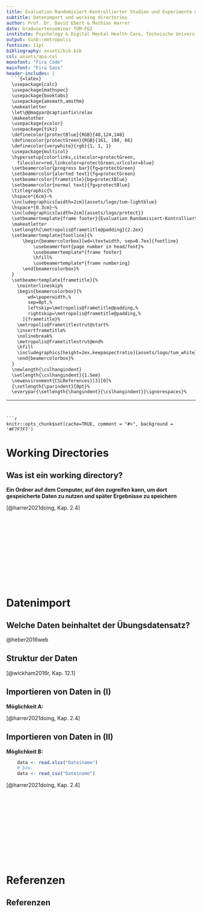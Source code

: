 ```yaml
---
title: Evaluation Randomisiert-Kontrollierter Studien und Experimente mit \textsf{R}
subtitle: Datenimport und working directories
author: Prof. Dr. David Ebert & Mathias Harrer
date: Graduiertenseminar TUM-FGZ
institute: Psychology & Digital Mental Health Care, Technische Universität München
output: binb::metropolis
fontsize: 11pt
bibliography: assets/bib.bib
csl: assets/apa.csl
monofont: "Fira Code"
mainfont: "Fira Sans"
header-includes: |
  ```{=latex}
  \usepackage{calc}
  \usepackage{mathspec}
  \usepackage{booktabs}
  \usepackage{amsmath,amsthm}
  \makeatletter
  \let\@@magyar@captionfix\relax
  \makeatother
  \usepackage{xcolor}
  \usepackage{tikz}
  \definecolor{protectBlue}{RGB}{48,124,148}
  \definecolor{protectGreen}{RGB}{161, 198, 66}
  \definecolor{verywhite}{rgb}{1, 1, 1}
  \usepackage{multicol}
  \hypersetup{colorlinks,citecolor=protectGreen,
    filecolor=red,linkcolor=protectGreen,urlcolor=blue}
  \setbeamercolor{progress bar}{fg=protectGreen}
  \setbeamercolor{alerted text}{fg=protectGreen}
  \setbeamercolor{frametitle}{bg=protectBlue}
  \setbeamercolor{normal text}{fg=protectBlue}
  \titlegraphic{%
  \hspace*{6cm}~%
  \includegraphics[width=2cm]{assets/logo/tum-lightblue}
  \hspace*{0.3cm}~%
  \includegraphics[width=2cm]{assets/logo/protect}}
  \setbeamertemplate{frame footer}{Evaluation Randomisiert-Kontrollierter Studien und Experimente mit \textsf{R}}%         <- !!SET FOOTER TITLE!!
  \makeatletter
  \setlength{\metropolis@frametitle@padding}{2.2ex}
  \setbeamertemplate{footline}{%
      \begin{beamercolorbox}[wd=\textwidth, sep=0.7ex]{footline}
          \usebeamerfont{page number in head/foot}%
          \usebeamertemplate*{frame footer}
          \hfill%
          \usebeamertemplate*{frame numbering}
      \end{beamercolorbox}%
  }
  \setbeamertemplate{frametitle}{%
    \nointerlineskip%
    \begin{beamercolorbox}[%
        wd=\paperwidth,%
        sep=0pt,%
        leftskip=\metropolis@frametitle@padding,%
        rightskip=\metropolis@frametitle@padding,%
      ]{frametitle}%
    \metropolis@frametitlestrut@start%
    \insertframetitle%
    \nolinebreak%
    \metropolis@frametitlestrut@end%
    \hfill
    \includegraphics[height=2ex,keepaspectratio]{assets/logo/tum_white}
    \end{beamercolorbox}%
  }
  \newlength{\cslhangindent}
  \setlength{\cslhangindent}{1.5em}
  \newenvironment{CSLReferences}[3][0]%
  {\setlength{\parindent}{0pt}%
  \everypar{\setlength{\hangindent}{\cslhangindent}}\ignorespaces}%
  ```
---
```


```r
knitr::opts_chunk$set(cache=TRUE, comment = "#>", background = '#F7F7F7')
```


# Working Directories

## Was ist ein working directory?

**Ein Ordner auf dem Computer, auf den \textsf{R} zugreifen kann, um dort gespeicherte Daten zu nutzen und später Ergebnisse zu speichern**

\metroset{block=fill} 
\begin{exampleblock}{Festlegen eines working directory}
\begin{enumerate}
  \item Erstellen eines Ordners auf dem Computer, in dem alle Analysedaten gespeichert sind (in unserem Fall der Übungsdatensatz). 
  \item Öffnen des erstellten Ordners in \textsf{RStudio} über \emph{Files} im rechten unteren Fenster. Der Analysedatensatz sollte hier aufgeführt sein.
  \item Klicken auf das Zahnrad im rechten unteren Fenster und anschließend auf \emph{Set as working directory} im sich öffnenden drop-down menu.
  \item[$\rightarrow$] Der aktuell geöffnete Ordner ist nun als working directory festgelegt.
\end{enumerate}
\end{exampleblock}

\scriptsize [@harrer2021doing, Kap. 2.4] \par \normalsize

## $~$

\begin{tikzpicture}[remember picture,overlay]  
  \node [xshift=0cm,yshift=-0.6cm] at (current page.center)
    {\includegraphics[width=1.05\paperwidth]{assets/bg-praxis.jpg}};
\end{tikzpicture}

\Huge
\colorbox{white}{\textbf{ Praxis-Teil: }} \par \normalsize 

\colorbox{white}{\textbf{ Legen Sie ein working directory fest }}

$$~$$
$$~$$
$$~$$
$$~$$
$$~$$


# Datenimport

## Welche Daten beinhaltet der Übungsdatensatz?

\includegraphics[width=0.7\textwidth]{assets/title_stress_gui.png}

\metroset{block=fill} 
\begin{exampleblock}{Daten der Intervention "Get.On Fit im Stress"}
\begin{enumerate}
  \item[$\checkmark$] \textbf{Stichprobe}: 264 erwachsene ArbeitnehmerInnen mit erhöhtem Stresslevel
  \item[$\checkmark$] \textbf{Randomisierung}: Interventions- und Kontrollgruppe (Warteliste)
  \item[$\checkmark$] \textbf{Intervention}: Internetbasierte Stressmanagement-Intervention
  \item[$\checkmark$] \textbf{Primary outcome}: Perceived Stress Scale (PSS-10)
  \item[$\checkmark$] \textbf{Messzeitpuntke}: Baseline, Post (7 Wochen), follow-up (6 Monate)
\end{enumerate}
\end{exampleblock}

\scriptsize @heber2016web \par \normalsize

## Struktur der Daten

\metroset{block=fill} 
\begin{exampleblock}{Der Übungsdatensatz folgt den allgemeinen Regeln:}
\begin{enumerate}
  \item Variablen sind in Spalten
  \item Beobachtungen/ ProbandInnen sind in Zeilen
  \item Werte sind in Zellen
\end{enumerate}
\end{exampleblock}

\begin{center}
\includegraphics[width=0.8\textwidth]{assets/data_structure_wickham.png}
\end{center}

\scriptsize [@wickham2016r, Kap. 12.1] \par \normalsize

## Importieren von Daten in \textsf{R} (I)

\metroset{block=fill} 
\begin{exampleblock}{CAVE}
  Um Daten in \textsf{R} zu importieren, muss zunächst ein working directory festgelegt werden.
\end{exampleblock}

**Möglichkeit A: \alert{Import per "Klick"}**

\begin{enumerate}
  \item Anklicken der Datei mit den Analysedaten im rechten unteren Fenster von \textsf{RStudio} unter \emph{Files}
  \item \emph{Import Dataset} auswählen
  \item In der sich öffnenden Datenvorschau \emph{Import} auswählen
\end{enumerate}

\scriptsize [@harrer2021doing, Kap. 2.4] \par \normalsize

## Importieren von Daten in \textsf{R} (II)

**Möglichkeit B: \alert{Import per Code}**

\begin{enumerate}
  \item Installieren und Laden des \alert{package \textsf{openxslx} für Daten im \textsf{Excel}-Format} bzw. des \alert{package \textsf{readr} für Daten im \textsf{csv}-Format}
  \item Da die Datei mit den Analysedaten im working directory gespeichert ist, kann der Dateiname direkt als Argument in folgender Funktion genutzt werden. Der vorangehende Pfeil zeigt an, dass die Analysedaten im Objekt "data" in \textsf{R} gespeichert werden sollen.
\end{enumerate}

```r
    data <- read.xlsx("Dateiname")
    # bzw.
    data <- read_csv("Dateiname")
```

\scriptsize [@harrer2021doing, Kap. 2.4] \par \normalsize

## $~$

\begin{tikzpicture}[remember picture,overlay]  
  \node [xshift=0cm,yshift=-0.6cm] at (current page.center)
    {\includegraphics[width=1.05\paperwidth]{assets/bg-praxis.jpg}};
\end{tikzpicture}

\Huge
\colorbox{white}{\textbf{ Praxis-Teil: }} \par \normalsize 

\colorbox{white}{\textbf{ Lesen Sie die Daten in \textsf{R} ein }}

$$~$$
$$~$$
$$~$$
$$~$$
$$~$$


# Referenzen

## Referenzen {.allowframebreaks}

\scriptsize





